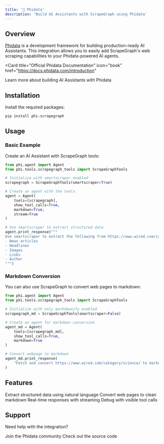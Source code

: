 ```yaml
---
title: '🦐 Phidata'
description: 'Build AI Assistants with ScrapeGraph using Phidata'
---
```


## Overview

[Phidata](https://www.phidata.com) is a development framework for building production-ready AI Assistants. This integration allows you to easily add ScrapeGraph's web scraping capabilities to your Phidata-powered AI agents.

<Card
  title="Official Phidata Documentation"
  icon="book"
  href="https://docs.phidata.com/introduction"
>
  Learn more about building AI Assistants with Phidata
</Card>

## Installation

Install the required packages:

```bash
pip install phi-scrapegraph
```

## Usage

### Basic Example

Create an AI Assistant with ScrapeGraph tools:

```python
from phi.agent import Agent
from phi.tools.scrapegraph_tools import ScrapeGraphTools

# Initialize with smartscraper enabled
scrapegraph = ScrapeGraphTools(smartscraper=True)

# Create an agent with the tools
agent = Agent(
    tools=[scrapegraph],
    show_tool_calls=True,
    markdown=True,
    stream=True
)

# Use smartscraper to extract structured data
agent.print_response("""
Use smartscraper to extract the following from https://www.wired.com/category/science/:
- News articles
- Headlines
- Images
- Links
- Author
""")
```

### Markdown Conversion

You can also use ScrapeGraph to convert web pages to markdown:

```python
from phi.agent import Agent
from phi.tools.scrapegraph_tools import ScrapeGraphTools

# Initialize with only markdownify enabled
scrapegraph_md = ScrapeGraphTools(smartscraper=False)

# Create an agent for markdown conversion
agent_md = Agent(
    tools=[scrapegraph_md],
    show_tool_calls=True,
    markdown=True
)

# Convert webpage to markdown
agent_md.print_response(
    "Fetch and convert https://www.wired.com/category/science/ to markdown format"
)
```

## Features

<CardGroup cols={2}>
  <Card title="Smart Scraping" icon="robot">
    Extract structured data using natural language
  </Card>
  <Card title="Markdown Conversion" icon="file-code">
    Convert web pages to clean markdown
  </Card>
  <Card title="Streaming Support" icon="stream">
    Real-time responses with streaming
  </Card>
  <Card title="Tool Visibility" icon="eye">
    Debug with visible tool calls
  </Card>
</CardGroup>

## Support

Need help with the integration?

<CardGroup cols={2}>
  <Card
    title="Phidata Discord"
    icon="discord"
    href="https://discord.gg/4M322yGwK2"
  >
    Join the Phidata community
  </Card>
  <Card
    title="GitHub"
    icon="github"
    href="https://github.com/phidatahq/phidata"
  >
    Check out the source code
  </Card>
</CardGroup>
